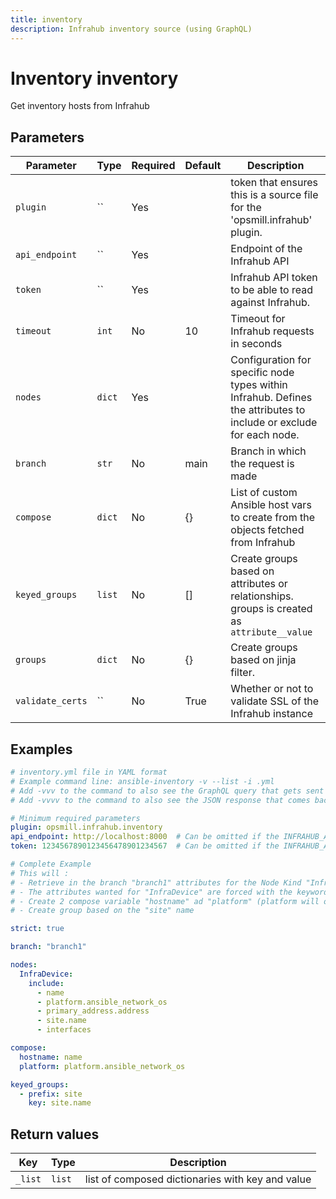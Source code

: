 ```yaml
---
title: inventory
description: Infrahub inventory source (using GraphQL)
---
```


# Inventory inventory

Get inventory hosts from Infrahub

## Parameters

| Parameter | Type | Required | Default | Description |
|-----------|------|----------|---------|-------------|
| `plugin` | `` | Yes |  | token that ensures this is a source file for the 'opsmill.infrahub' plugin. |
| `api_endpoint` | `` | Yes |  | Endpoint of the Infrahub API |
| `token` | `` | Yes |  | Infrahub API token to be able to read against Infrahub. |
| `timeout` | `int` | No | 10 | Timeout for Infrahub requests in seconds |
| `nodes` | `dict` | Yes |  | Configuration for specific node types within Infrahub. Defines the attributes to include or exclude for each node. |
| `branch` | `str` | No | main | Branch in which the request is made |
| `compose` | `dict` | No | {} | List of custom Ansible host vars to create from the objects fetched from Infrahub |
| `keyed_groups` | `list` | No | [] | Create groups based on attributes or relationships. groups is created as `attribute__value` |
| `groups` | `dict` | No | {} | Create groups based on jinja filter. |
| `validate_certs` | `` | No | True | Whether or not to validate SSL of the Infrahub instance |

## Examples

```yaml
# inventory.yml file in YAML format
# Example command line: ansible-inventory -v --list -i .yml
# Add -vvv to the command to also see the GraphQL query that gets sent in the debug output.
# Add -vvvv to the command to also see the JSON response that comes back in the debug output.

# Minimum required parameters
plugin: opsmill.infrahub.inventory
api_endpoint: http://localhost:8000  # Can be omitted if the INFRAHUB_ADDRESS environment variable is set
token: 1234567890123456478901234567  # Can be omitted if the INFRAHUB_API_TOKEN environment variable is set

# Complete Example
# This will :
# - Retrieve in the branch "branch1" attributes for the Node Kind "InfraDevice"
# - The attributes wanted for "InfraDevice" are forced with the keyword "include"
# - Create 2 compose variable "hostname" ad "platform" (platform will override the attribute platform retrieved)
# - Create group based on the "site" name

strict: true

branch: "branch1"

nodes:
  InfraDevice:
    include:
      - name
      - platform.ansible_network_os
      - primary_address.address
      - site.name
      - interfaces

compose:
  hostname: name
  platform: platform.ansible_network_os

keyed_groups:
  - prefix: site
    key: site.name
```

## Return values

| Key | Type | Description |
|-----|------|-------------|
| `_list` | `list` | list of composed dictionaries with key and value |
